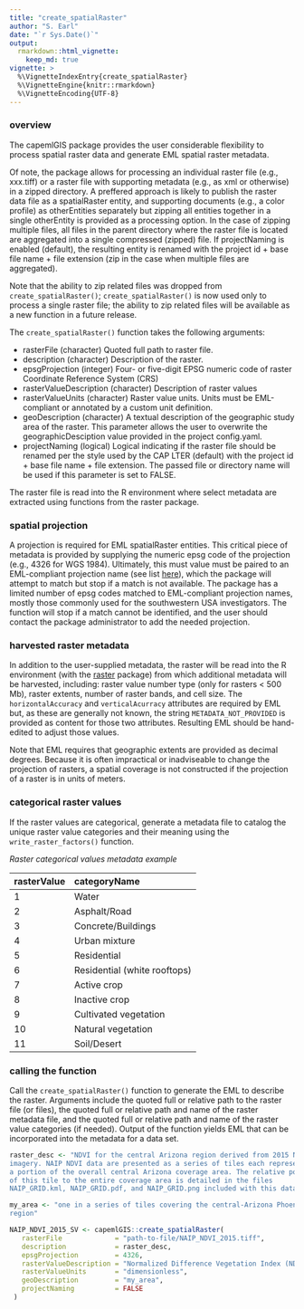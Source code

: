 ```yaml
---
title: "create_spatialRaster"
author: "S. Earl"
date: "`r Sys.Date()`"
output: 
  rmarkdown::html_vignette:
    keep_md: true
vignette: >
  %\VignetteIndexEntry{create_spatialRaster}
  %\VignetteEngine{knitr::rmarkdown}
  %\VignetteEncoding{UTF-8}
---
```


### overview

The capemlGIS package provides the user considerable flexibility to process spatial
raster data and generate EML spatial raster metadata. 

Of note, the package allows for processing an individual raster file (e.g.,
xxx.tiff) or a raster file with supporting metadata (e.g., as xml or otherwise)
in a zipped directory. A preffered approach is likely to publish the raster
data file as a spatialRaster entity, and supporting documents (e.g., a color
profile) as otherEntities separately but zipping all entities together in a
single otherEntity is provided as a processing option. In the case of zipping
multiple files, all files in the parent directory where the raster file is
located are aggregated into a single compressed (zipped) file. If projectNaming
is enabled (default), the resulting entity is renamed with the project id +
base file name + file extension (zip in the case when multiple files
are aggregated).

Note that the ability to zip related files was dropped from `create_spatialRaster()`; `create_spatialRaster()` is now used only to process a single raster file; the ability to zip related files will be available as a new function in a future release.

The `create_spatialRaster()` function takes the following arguments:

- rasterFile
 (character) Quoted full path to raster file.
- description
 (character) Description of the raster.
- epsgProjection
 (integer) Four- or five-digit EPSG numeric code of raster Coordinate
 Reference System (CRS)
- rasterValueDescription
 (character) Description of raster values
- rasterValueUnits
 (character) Raster value units. Units must be EML-compliant or annotated by
 a custom unit definition.
- geoDescription
 (character) A textual description of the geographic study area of the raster.
 This parameter allows the user to overwrite the geographicDesciption value
 provided in the project config.yaml.
- projectNaming
(logical) Logical indicating if the raster file should be renamed per the style
used by the CAP LTER (default) with the project id + base file name + file
extension. The passed file or directory name will be used if this parameter is
set to FALSE.

The raster file is read into the R environment where select metadata are
extracted using functions from the raster package.

### spatial projection

A projection is required for EML spatialRaster entities. This critical piece of
metadata is provided by supplying the numeric epsg code of the projection
(e.g., 4326 for WGS 1984). Ultimately, this must value must be paired to an
EML-compliant projection name (see list
[here](https://raw.githubusercontent.com/NCEAS/eml/main/xsd/eml-spatialReference.xsd)),
which the package will attempt to match but stop if a match is not available.
The package has a limited number of epsg codes matched to EML-compliant
projection names, mostly those commonly used for the southwestern USA
investigators. The function will stop if a match cannot be identified, and the
user should contact the package administrator to add the needed projection.

### harvested raster metadata

In addition to the user-supplied metadata, the raster will be read into the R
environment (with the
[raster](https://cran.r-project.org/web/packages/raster/index.html) package)
from which additional metadata will be harvested, including: raster value
number type (only for rasters < 500 Mb), raster extents, number of raster
bands, and cell size. The `horizontalAccuracy` and `verticalAcurracy`
attributes are required by EML but, as these are generally not known, the
string `METADATA_NOT_PROVIDED` is provided as content for those two attributes.
Resulting EML should be hand-edited to adjust those values.

Note that EML requires that geographic extents are provided as decimal degrees.
Because it is often impractical or inadviseable to change the projection of
rasters, a spatial coverage is not constructed if the projection of a raster is
in units of meters.

### categorical raster values

If the raster values are categorical, generate a metadata file to catalog the
unique raster value categories and their meaning using the
`write_raster_factors()` function.

*Raster categorical values metadata example*

|rasterValue | categoryName |
|:-----------|:-------------|
|1 | Water |
|2 | Asphalt/Road |
|3 | Concrete/Buildings |
|4 | Urban mixture |
|5 | Residential |
|6 | Residential (white rooftops) |
|7 | Active crop |
|8 | Inactive crop |
|9 | Cultivated vegetation |
|10 | Natural vegetation |
|11 | Soil/Desert |


### calling the function

Call the `create_spatialRaster()` function to generate the EML to describe the
raster. Arguments include the quoted full or relative path to the raster file
(or files), the quoted full or relative path and name of the raster metadata
file, and the quoted full or relative path and name of the raster value
categories (if needed). Output of the function yields EML that can be
incorporated into the metadata for a data set.

```r

raster_desc <- "NDVI for the central Arizona region derived from 2015 NAIP
imagery. NAIP NDVI data are presented as a series of tiles each representing
a portion of the overall central Arizona coverage area. The relative position
of this tile to the entire coverage area is detailed in the files
NAIP_GRID.kml, NAIP_GRID.pdf, and NAIP_GRID.png included with this data set."

my_area <- "one in a series of tiles covering the central-Arizona Phoenix
region"

NAIP_NDVI_2015_SV <- capemlGIS::create_spatialRaster(
   rasterFile             = "path-to-file/NAIP_NDVI_2015.tiff",
   description            = raster_desc,
   epsgProjection         = 4326,
   rasterValueDescription = "Normalized Difference Vegetation Index (NDVI)",
   rasterValueUnits       = "dimensionless",
   geoDescription         = "my_area",
   projectNaming          = FALSE
 )

```

